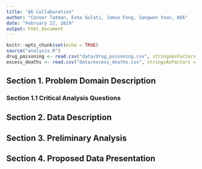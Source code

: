 ```yaml
---
title: "A6 Collaboration"
author: "Connor Tatman, Esha Gulati, Jamie Fong, Sangwon Yoon, AE6"
date: "February 22, 2019"
output: html_document
---
```


```r
knitr::opts_chunk$set(echo = TRUE)
source("analysis.R")
drug_poisoning <- read.csv("data/drug_poisoning.csv", stringsAsFactors = FALSE)
excess_deaths <- read.csv("data/excess_deaths.csv", stringsAsFactors = FALSE)
```

## Section 1. Problem Domain Description

### Section 1.1 Critical Analysis Questions

## Section 2. Data Description

## Section 3. Preliminary Analysis

## Section 4. Proposed Data Presentation
